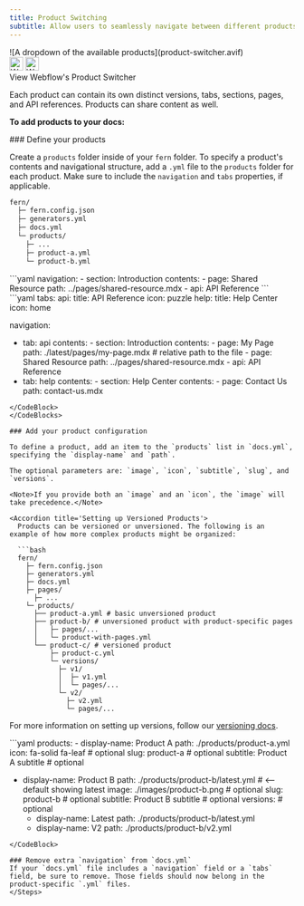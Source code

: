 ```yaml
---
title: Product Switching
subtitle: Allow users to seamlessly navigate between different products you offer. 
---
```


<Frame>
![A dropdown of the available products](product-switcher.avif)
</Frame>

<Card href="https://developers.webflow.com/data/docs/getting-started-apps">
  <div style={{ display: 'flex', alignItems: 'center', justifyContent: 'flex-start', height: '1.5em' }}>
    <img src="logos/webflow-light.svg" alt="Webflow" width="24px" height="24px" class="logo-icon dark:hidden" style={{ marginRight: '10px', marginLeft: '0' }} />
    <img src="logos/webflow-dark.svg" alt="Webflow" width="24px" height="24px" class="logo-icon hidden dark:block" style={{ marginRight: '10px', marginLeft: '0' }} />
    <div className="text-body text-base font-semibold" style={{ color: 'var(--grayscale-a12)'}}>View Webflow's Product Switcher</div>
  </div>
</Card>

Each product can contain its own distinct versions, tabs, sections, pages, and API references. Products can share content as well. 

**To add products to your docs:**

<Steps>
### Define your products

Create a `products` folder inside of your `fern` folder. To specify a product's contents and navigational structure, add a `.yml` file to the `products` folder for each product.
Make sure to include the `navigation` and `tabs` properties, if applicable.

```bash
fern/
  ├─ fern.config.json
  ├─ generators.yml
  ├─ docs.yml
  └─ products/
    ├─ ...
    ├─ product-a.yml
    └─ product-b.yml
```

<CodeBlocks>
<CodeBlock title="products/product-a.yml">
```yaml
navigation: 
  - section: Introduction
    contents:
      - page: Shared Resource
        path: ../pages/shared-resource.mdx
  - api: API Reference
```
</CodeBlock>
<CodeBlock title="products/product-b.yml">
```yaml
tabs: 
  api: 
    title: API Reference
    icon: puzzle
  help:
    title: Help Center
    icon: home
    
 navigation:
  - tab: api
     contents:
        - section: Introduction
           contents: 
              - page: My Page
                path: ./latest/pages/my-page.mdx # relative path to the file
              - page: Shared Resource
                path: ../pages/shared-resource.mdx
        - api: API Reference
   - tab: help
      contents: 
         - section: Help Center
           contents: 
              - page: Contact Us
                 path: contact-us.mdx
```
</CodeBlock>
</CodeBlocks>

### Add your product configuration

To define a product, add an item to the `products` list in `docs.yml`, specifying the `display-name` and `path`.

The optional parameters are: `image`, `icon`, `subtitle`, `slug`, and `versions`.

<Note>If you provide both an `image` and an `icon`, the `image` will take precedence.</Note>

<Accordion title='Setting up Versioned Products'>
  Products can be versioned or unversioned. The following is an example of how more complex products might be organized:

  ```bash
  fern/
    ├─ fern.config.json
    ├─ generators.yml
    ├─ docs.yml
    ├─ pages/
      ├─ ...
    └─ products/
      ├── product-a.yml # basic unversioned product
      ├── product-b/ # unversioned product with product-specific pages
      │   ├─ pages/...
      │   └─ product-with-pages.yml
      └── product-c/ # versioned product
          ├─ product-c.yml
          └─ versions/
            ├─ v1/
            │  ├─ v1.yml
            │  └─ pages/...
            └─ v2/
              ├─ v2.yml
              └─ pages/...
  ```

  For more information on setting up versions, follow our [versioning docs](/learn/docs/building-and-customizing-your-docs/versioning).
</Accordion>



<CodeBlock title="docs.yml">
```yaml
products:
  - display-name: Product A
    path: ./products/product-a.yml
    icon: fa-solid fa-leaf # optional
    slug: product-a # optional
    subtitle: Product A subtitle # optional

  - display-name: Product B
    path: ./products/product-b/latest.yml # <-- default showing latest
    image: ./images/product-b.png # optional
    slug: product-b # optional
    subtitle: Product B subtitle # optional
    versions: # optional
      - display-name: Latest
        path: ./products/product-b/latest.yml
      - display-name: V2
        path: ./products/product-b/v2.yml
```
</CodeBlock>

### Remove extra `navigation` from `docs.yml`
If your `docs.yml` file includes a `navigation` field or a `tabs` field, be sure to remove. Those fields should now belong in the product-specific `.yml` files. 
</Steps>